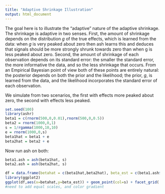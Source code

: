 ```yaml
---
title: "Adaptive Shrinkage Illustration"
output: html_document
---
```


The goal here is to illustrate the "adaptive" nature of the adaptive shrinkage. The shrinkage is adaptive in two senses. First,
the amount of shrinkage depends on the distribution $g$ of the true effects, which is learned from the data: when $g$ is very peaked about zero
then ash learns this and deduces that signals should be more strongly shrunk towards zero than when g is less peaked about zero.
Second, the amount of shrinkage of each observation depends on its standard error: the smaller the standard error, the more informative
the data, and so the less shrinkage that occurs. From an Empirical Bayesian point of view both of these 
points are entirely natural: the posterior depends on both the prior
and the likelihood; the prior, $g$, is learned from the data, and the likelihood incorporates the standard error of each observation.

We simulate from two scenarios, the first with effects more peaked about zero, the second with effects less peaked.
```r
set.seed(100)
library(ashr)
beta1 = c(rnorm(500,0,0.01),rnorm(500,0,0.5))
beta2 = rnorm(1000,0,1)
s = 1/rgamma(1000,10,10)
e = rnorm(1000,0,s)
beta1hat = beta1 + e
beta2hat = beta2 + e
```

Now run ash on both:
```r
beta1.ash = ash(beta1hat, s)
beta2.ash = ash(beta2hat, s)
```

```r
df = data.frame(betahat = c(beta1hat,beta2hat), beta_est = c(beta1.ash$PosteriorMean, beta2.ash$PosteriorMean),s=c(s,s),scenario=c(rep("peaked",1000),rep("less peaked",1000)))
library(ggplot2)
ggplot(df,aes(x=betahat,y=beta_est)) + geom_point(col=s) + facet_grid(.~scenario) 
#need to add equal scales, and color gradient

```

